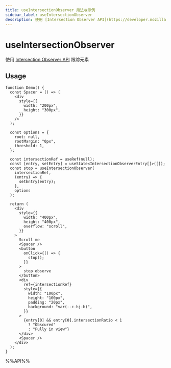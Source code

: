 ```yaml
---
title: useIntersectionObserver 用法与示例
sidebar_label: useIntersectionObserver
description: 使用 [Intersection Observer API](https://developer.mozilla.org/en-US/docs/Web/API/Intersection_Observer_API) 跟踪元素。 本文介绍其用法、最佳实践与代码示例。
---
```

# useIntersectionObserver

使用 [Intersection Observer API](https://developer.mozilla.org/en-US/docs/Web/API/Intersection_Observer_API) 跟踪元素

## Usage

```tsx live
function Demo() {
  const Spacer = () => (
    <div
      style={{
        width: "200px",
        height: "300px",
      }}
    />
  );

  const options = {
    root: null,
    rootMargin: "0px",
    threshold: 1,
  };

  const intersectionRef = useRef(null);
  const [entry, setEntry] = useState<IntersectionObserverEntry[]>([]);
  const stop = useIntersectionObserver(
    intersectionRef,
    (entry) => {
      setEntry(entry);
    },
    options
  );

  return (
    <div
      style={{
        width: "400px",
        height: "400px",
        overflow: "scroll",
      }}
    >
      Scroll me
      <Spacer />
      <button
        onClick={() => {
          stop();
        }}
      >
        stop observe
      </button>
      <div
        ref={intersectionRef}
        style={{
          width: "100px",
          height: "100px",
          padding: "20px",
          background: "var(--c-hj-b)",
        }}
      >
        {entry[0] && entry[0].intersectionRatio < 1
          ? "Obscured"
          : "Fully in view"}
      </div>
      <Spacer />
    </div>
  );
}
```

%%API%%
